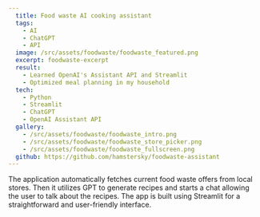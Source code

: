 ```yaml
---
  title: Food waste AI cooking assistant
  tags:
    - AI
    - ChatGPT
    - API
  image: /src/assets/foodwaste/foodwaste_featured.png
  excerpt: foodwaste-excerpt
  result:
    - Learned OpenAI's Assistant API and Streamlit
    - Optimized meal planning in my household
  tech:
    - Python
    - Streamlit
    - ChatGPT
    - OpenAI Assistant API
  gallery:
    - /src/assets/foodwaste/foodwaste_intro.png
    - /src/assets/foodwaste/foodwaste_store_picker.png
    - /src/assets/foodwaste/foodwaste_fullscreen.png
  github: https://github.com/hamstersky/foodwaste-assistant
---
```


The application automatically fetches current food waste offers from local stores. Then it utilizes GPT to generate recipes and starts a chat allowing the user to talk about the recipes.
The app is built using Streamlit for a straightforward and user-friendly interface.
